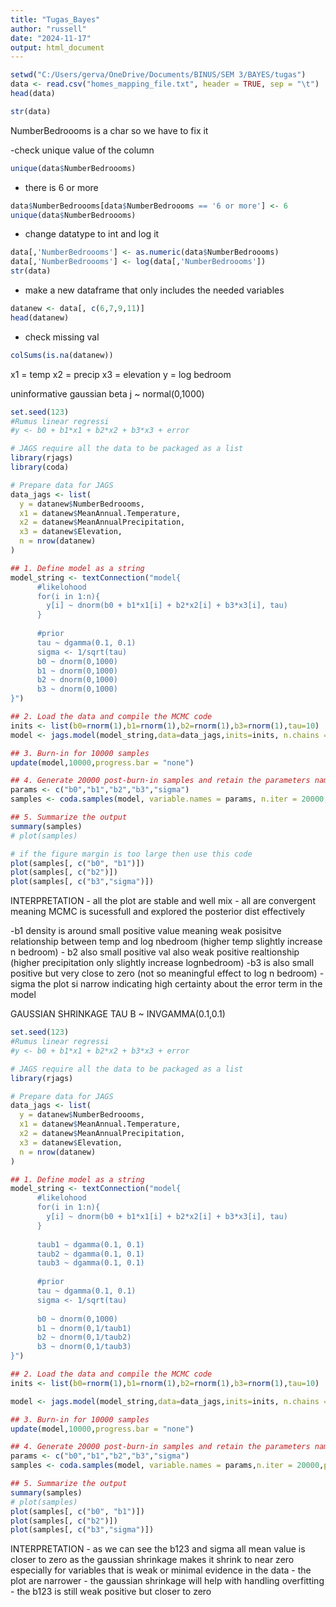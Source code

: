 ---
title: "Tugas_Bayes"
author: "russell"
date: "2024-11-17"
output: html_document
---

```{r}
setwd("C:/Users/gerva/OneDrive/Documents/BINUS/SEM 3/BAYES/tugas")
data <- read.csv("homes_mapping_file.txt", header = TRUE, sep = "\t")
head(data)
```
```{r}
str(data)
```
NumberBedroooms is a char so we have to fix it

-check unique value of the column
```{r}
unique(data$NumberBedroooms)
```
- there is 6 or more
```{r}
data$NumberBedroooms[data$NumberBedroooms == '6 or more'] <- 6
unique(data$NumberBedroooms)
```
- change datatype to int and log it
```{r}
data[,'NumberBedroooms'] <- as.numeric(data$NumberBedroooms)
data[,'NumberBedroooms'] <- log(data[,'NumberBedroooms'])
str(data)
```

- make a new dataframe that only includes the needed variables
```{r}
datanew <- data[, c(6,7,9,11)]
head(datanew)
```
- check missing val
```{r}
colSums(is.na(datanew))
```
x1 = temp
x2 = precip
x3 = elevation
y = log bedroom

uninformative gaussian
beta j ~ normal(0,1000)
```{r}
set.seed(123)
#Rumus linear regressi
#y <- b0 + b1*x1 + b2*x2 + b3*x3 + error

# JAGS require all the data to be packaged as a list
library(rjags)
library(coda)

# Prepare data for JAGS
data_jags <- list(
  y = datanew$NumberBedroooms,
  x1 = datanew$MeanAnnual.Temperature,
  x2 = datanew$MeanAnnualPrecipitation,
  x3 = datanew$Elevation,
  n = nrow(datanew)
)

## 1. Define model as a string
model_string <- textConnection("model{
      #likelohood
      for(i in 1:n){
        y[i] ~ dnorm(b0 + b1*x1[i] + b2*x2[i] + b3*x3[i], tau)
      }
      
      #prior
      tau ~ dgamma(0.1, 0.1)
      sigma <- 1/sqrt(tau)
      b0 ~ dnorm(0,1000)
      b1 ~ dnorm(0,1000)
      b2 ~ dnorm(0,1000)
      b3 ~ dnorm(0,1000)
}")

## 2. Load the data and compile the MCMC code
inits <- list(b0=rnorm(1),b1=rnorm(1),b2=rnorm(1),b3=rnorm(1),tau=10)
model <- jags.model(model_string,data=data_jags,inits=inits, n.chains = 2, quiet = TRUE)

## 3. Burn-in for 10000 samples
update(model,10000,progress.bar = "none")

## 4. Generate 20000 post-burn-in samples and retain the parameters named in "params"
params <- c("b0","b1","b2","b3","sigma")
samples <- coda.samples(model, variable.names = params, n.iter = 20000, progress.bar="none")

## 5. Summarize the output
summary(samples)
# plot(samples)

# if the figure margin is too large then use this code
plot(samples[, c("b0", "b1")])
plot(samples[, c("b2")])
plot(samples[, c("b3","sigma")])
```
INTERPRETATION
- all the plot are stable and well mix
- all are convergent meaning MCMC is sucessfull and explored the posterior dist effectively

-b1 density is around small positive value meaning weak posisitve relationship between temp and log nbedroom (higher temp slightly increase n bedroom)
- b2 also small positive val also weak positive realtionship (higher precipitation only slightly increase lognbedroom)
-b3 is also small positive but very close to zero (not so meaningful effect to log n bedroom)
- sigma the plot si narrow indicating high certainty about the error term in the model


GAUSSIAN SHRINKAGE
TAU B ~ INVGAMMA(0.1,0.1)

```{r}
set.seed(123)
#Rumus linear regressi
#y <- b0 + b1*x1 + b2*x2 + b3*x3 + error

# JAGS require all the data to be packaged as a list
library(rjags)

# Prepare data for JAGS
data_jags <- list(
  y = datanew$NumberBedroooms,
  x1 = datanew$MeanAnnual.Temperature,
  x2 = datanew$MeanAnnualPrecipitation,
  x3 = datanew$Elevation,
  n = nrow(datanew)
)

## 1. Define model as a string
model_string <- textConnection("model{
      #likelohood
      for(i in 1:n){
        y[i] ~ dnorm(b0 + b1*x1[i] + b2*x2[i] + b3*x3[i], tau)
      }
      
      taub1 ~ dgamma(0.1, 0.1)
      taub2 ~ dgamma(0.1, 0.1)
      taub3 ~ dgamma(0.1, 0.1)
      
      #prior
      tau ~ dgamma(0.1, 0.1)
      sigma <- 1/sqrt(tau)
      
      b0 ~ dnorm(0,1000)
      b1 ~ dnorm(0,1/taub1)
      b2 ~ dnorm(0,1/taub2)
      b3 ~ dnorm(0,1/taub3)
}")

## 2. Load the data and compile the MCMC code
inits <- list(b0=rnorm(1),b1=rnorm(1),b2=rnorm(1),b3=rnorm(1),tau=10)

model <- jags.model(model_string,data=data_jags,inits=inits, n.chains = 2, quiet = TRUE)

## 3. Burn-in for 10000 samples
update(model,10000,progress.bar = "none")

## 4. Generate 20000 post-burn-in samples and retain the parameters named in "params"
params <- c("b0","b1","b2","b3","sigma")
samples <- coda.samples(model, variable.names = params,n.iter = 20000,progress.bar="none")

## 5. Summarize the output
summary(samples)
# plot(samples)
plot(samples[, c("b0", "b1")])
plot(samples[, c("b2")])
plot(samples[, c("b3","sigma")])
```
INTERPRETATION
- as we can see the b123 and sigma all mean value is closer to zero as the gaussian shrinkage makes it shrink to near zero especially for variables that is weak or minimal evidence in the data
- the plot are narrower
- the gaussian shrinkage will help with handling overfitting
- the b123 is still weak positive but closer to zero
